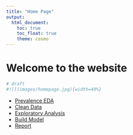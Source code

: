```yaml
---
title: "Home Page"
output: 
  html_document:
    toc: true
    toc_float: true
    theme: cosmo
---
```


# Welcome to the website

```r
# draft
#![](images/homepage.jpg){width=40%}

```


* [Prevalence EDA](eda.html)
* [Clean Data](clean.html)
* [Exploratory Analysis](Exploratory-Analysis.html)
* [Build Model](model.html)
* [Report](report.html)
